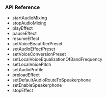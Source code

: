 <PlatformWrapper platform="macos">

### API Reference

- <Link to="{{Global.API_REF_MACOS_ROOT}}/class_irtcengine.html#api_irtcengine_startaudiomixing2">startAudioMixing</Link>

- <Link to="{{Global.API_REF_MACOS_ROOT}}/class_irtcengine.html#api_irtcengine_stopaudiomixing">stopAudioMixing</Link>

- <Link to="{{Global.API_REF_MACOS_ROOT}}/class_irtcengine.html#api_irtcengine_playeffect3">playEffect</Link>

- <Link to="{{Global.API_REF_MACOS_ROOT}}/class_irtcengine.html#api_irtcengine_pauseeffect">pauseEffect</Link>

- <Link to="{{Global.API_REF_MACOS_ROOT}}/class_irtcengine.html#api_irtcengine_resumeeffect">resumeEffect</Link>

- <Link to="{{Global.API_REF_MACOS_ROOT}}/class_irtcengine.html#api_irtcengine_setvoicebeautifierpreset">setVoiceBeautifierPreset</Link>

- <Link to="{{Global.API_REF_MACOS_ROOT}}/class_irtcengine.html#api_irtcengine_setaudioeffectpreset">setAudioEffectPreset</Link>

- <Link to="{{Global.API_REF_MACOS_ROOT}}/class_irtcengine.html#api_irtcengine_setvoiceconversionpreset">setVoiceConversionPreset</Link>

- <Link to="{{Global.API_REF_MACOS_ROOT}}/class_irtcengine.html#api_irtcengine_setlocalvoiceequalization">setLocalVoiceEqualizationOfBandFrequency</Link>

- <Link to="{{Global.API_REF_MACOS_ROOT}}/class_irtcengine.html#api_irtcengine_setlocalvoicepitch">setLocalVoicePitch</Link>

- <Link to="{{Global.API_REF_MACOS_ROOT}}/class_irtcengine.html#api_irtcengine_setaudioprofile2">setAudioProfile</Link>

- <Link to="{{Global.API_REF_MACOS_ROOT}}/class_irtcengine.html#api_irtcengine_preloadeffect">preloadEffect</Link>

- <Link to="{{Global.API_REF_MACOS_ROOT}}/class_irtcengine.html#api_irtcengine_setdefaultaudioroutetospeakerphone">setDefaultAudioRouteToSpeakerphone</Link>

- <Link to="{{Global.API_REF_MACOS_ROOT}}/class_irtcengine.html#api_irtcengine_setenablespeakerphone">setEnableSpeakerphone</Link>

- <Link to="{{Global.API_REF_MACOS_ROOT}}/class_irtcengine.html#api_irtcengine_stopeffect">stopEffect</Link>

</PlatformWrapper>
